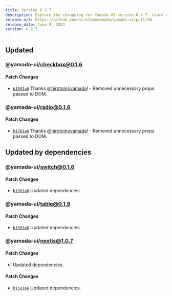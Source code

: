 ```yaml
---
title: Version 0.2.7
description: Explore the changelog for Yamada UI version 0.2.7. Learn about the latest features, bug fixes, and improvements.
release_url: https://github.com/hirotomoyamada/yamada-ui/pull/98
release_date: June 9, 2023
version: 0.2.7
---
```


## Updated

### @yamada-ui/checkbox@0.1.6

#### Patch Changes

- [`b1581a6`](https://github.com/hirotomoyamada/yamada-ui/commit/b1581a67e3ad0491b4519f62b0510d2e410ba648) Thanks [@hirotomoyamada](https://github.com/hirotomoyamada)! - Removed unnecessary props passed to DOM.

### @yamada-ui/radio@0.1.6

#### Patch Changes

- [`b1581a6`](https://github.com/hirotomoyamada/yamada-ui/commit/b1581a67e3ad0491b4519f62b0510d2e410ba648) Thanks [@hirotomoyamada](https://github.com/hirotomoyamada)! - Removed unnecessary props passed to DOM.

## Updated by dependencies

### @yamada-ui/switch@0.1.6

#### Patch Changes

- [`b1581a6`](https://github.com/hirotomoyamada/yamada-ui/commit/b1581a67e3ad0491b4519f62b0510d2e410ba648) Updated dependencies.

### @yamada-ui/table@0.1.9

#### Patch Changes

- [`b1581a6`](https://github.com/hirotomoyamada/yamada-ui/commit/b1581a67e3ad0491b4519f62b0510d2e410ba648) Updated dependencies.

### @yamada-ui/nextjs@1.0.7

#### Patch Changes

- Updated dependencies.

#### Patch Changes

- [`b1581a6`](https://github.com/hirotomoyamada/yamada-ui/commit/b1581a67e3ad0491b4519f62b0510d2e410ba648) Updated dependencies.
